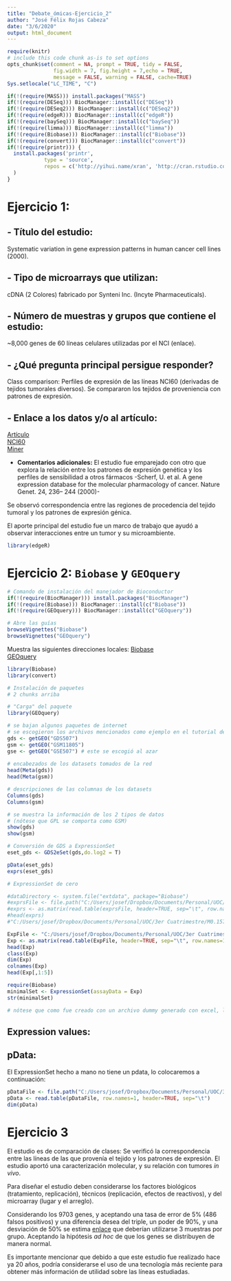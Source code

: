 ```yaml
---
title: "Debate_ómicas-Ejercicio_2"
author: "José Félix Rojas Cabeza"
date: "3/6/2020"
output: html_document
---
```


```r
require(knitr)
# include this code chunk as-is to set options
opts_chunk$set(comment = NA, prompt = TRUE, tidy = FALSE, 
               fig.width = 7, fig.height = 7,echo = TRUE, 
               message = FALSE, warning = FALSE, cache=TRUE)
Sys.setlocale("LC_TIME", "C")
```

```r

if(!(require(MASS))) install.packages("MASS")
if(!(require(DESeq))) BiocManager::install(c("DESeq"))
if(!(require(DESeq2))) BiocManager::install(c("DESeq2"))
if(!(require(edgeR))) BiocManager::install(c("edgeR"))
if(!(require(baySeq))) BiocManager::install(c("baySeq"))
if(!(require(limma))) BiocManager::install(c("limma"))
if(!(require(Biobase))) BiocManager::install(c("Biobase"))
if(!(require(convert))) BiocManager::install(c("convert"))
if(!(require(printr))) {
  install.packages('printr',
            type = 'source',
            repos = c('http://yihui.name/xran', 'http://cran.rstudio.com')
  )
}
```

# Ejercicio 1: <br />
## - **Título del estudio:**<br />
Systematic variation in gene expression patterns in human cancer cell lines (2000).

## - **Tipo de microarrays que utilizan:**
cDNA (2 Colores) fabricado por Synteni Inc. (Incyte Pharmaceuticals).

## - **Número de muestras y grupos que contiene el estudio:**
~8,000 genes de 60 líneas celulares utilizadas por el NCI (enlace).

## - **¿Qué pregunta principal persigue responder?**
Class comparison: Perfiles de expresión de las líneas NCI60 (derivadas de tejidos tumorales diversos). Se compararon los tejidos de proveniencia con patrones de expresión.

## - **Enlace a los datos y/o al artículo**: 
[Artículo](https://www.nature.com/articles/ng0300_227) <br />
[NCI60](http://genome-www.stanford.edu/nci60) <br />
[Miner](http://discover.nci.nih.gov) <br />

- **Comentarios adicionales:**
El estudio fue emparejado con otro que explora la relación entre los patrones de expresión genética y los perfiles de sensibilidad a otros fármacos -Scherf, U. et al. A gene expression database for the molecular pharmacology of cancer. Nature Genet. 24, 236– 244 (2000)-

Se observó correspondencia entre las regiones de procedencia del tejido tumoral y los patrones de expresión génica.

El aporte principal del estudio fue un marco de trabajo que ayudó a observar interacciones entre un tumor y su microambiente. 

```r
library(edgeR)
```


# Ejercicio 2: `Biobase` y `GEOquery` 

```r
# Comando de instalación del manejador de Bioconductor
if(!(require(BiocManager))) install.packages("BiocManager")
if(!(require(Biobase))) BiocManager::install(c("Biobase"))
if(!(require(GEOquery))) BiocManager::install(c("GEOquery"))

# Abre las guías
browseVignettes("Biobase") 
browseVignettes("GEOquery")
```

Muestra las siguientes direcciones locales:
[Biobase](http://127.0.0.1:14947/session/Rvig.4746672896.html) <br />
[GEOquery](http://127.0.0.1:14947/library/GEOquery/doc/GEOquery.html) <br />

```r
library(Biobase)
library(convert)
```

```r
# Instalación de paquetes
# 2 chunks arriba

# "Carga" del paquete
library(GEOquery)

# se bajan algunos paquetes de internet 
# se escogieron los archivos mencionados como ejemplo en el tutorial de GEoquery
gds <- getGEO("GDS507") 
gsm <- getGEO("GSM11805")
gse <- getGEO("GSE507") # este se escogió al azar
  
# encabezados de los datasets tomados de la red
head(Meta(gds))
head(Meta(gsm))

# descripciones de las columnas de los datasets
Columns(gds)
Columns(gsm)
```

```r
# se muestra la información de los 2 tipos de datos 
# (nótese que GPL se comporta como GSM)
show(gds)
show(gsm)
```

```r
# Conversión de GDS a ExpressionSet
eset_gds <- GDS2eSet(gds,do.log2 = T)
```

```r
pData(eset_gds)
exprs(eset_gds)
```

```r
# ExpressionSet de cero

#dataDirectory <- system.file("extdata", package="Biobase")
#exprsFile <- file.path("C:/Users/josef/Dropbox/Documents/Personal/UOC/3er Cuatrimestre/M0.157-ADO/Evaluacion/20200227-Debate", "dummy.txt")
#exprs <- as.matrix(read.table(exprsFile, header=TRUE, sep="\t", row.names=1, as.is=TRUE))
#head(exprs)
#"C:/Users/josef/Dropbox/Documents/Personal/UOC/3er Cuatrimestre/M0.157-ADO/Evaluacion/20200227-Debate/dummy.txt"
```

```r
ExpFile <- "C:/Users/josef/Dropbox/Documents/Personal/UOC/3er Cuatrimestre/M0.157-ADO/Evaluacion/20200227-Debate/dummy.txt"
Exp <- as.matrix(read.table(ExpFile, header=TRUE, sep="\t", row.names=1, as.is=TRUE))
head(Exp)
class(Exp)
dim(Exp)
colnames(Exp)
head(Exp[,1:5])
```

```r
require(Biobase)
minimalSet <- ExpressionSet(assayData = Exp)
str(minimalSet)

# nótese que como fue creado con un archivo dummy generado con excel, la mayoría de la información está faltante. 
```

## Expression values:



## pData:

El ExpressionSet hecho a mano no tiene un pdata, lo colocaremos a continuación:
```r
pDataFile <- file.path("C:/Users/josef/Dropbox/Documents/Personal/UOC/3er Cuatrimestre/M0.157-ADO/Evaluacion/20200227-Debate/", "pData.txt")
pData <- read.table(pDataFile, row.names=1, header=TRUE, sep="\t")
dim(pData)
```

# Ejercicio 3

El estudio es de comparación de clases: Se verificó la correspondencia entre las líneas de las que provenía el tejido y los patrones de expresión. El estudio aportó una caracterización molecular, y su relación con tumores *in vivo*.

Para diseñar el estudio deben considerarse los factores biológicos (tratamiento, replicación), técnicos (replicación, efectos de reactivos), y del microarray (lugar y el arreglo).

Considerando los 9703 genes, y aceptando una tasa de error de 5% (486 falsos positivos) y una diferencia desea del triple, un poder de 90%, y una desviación de 50% se estima [enlace](https://bioinformatics.mdanderson.org/MicroarraySampleSize/) que deberían utilizarse 3 muestras por grupo. Aceptando la hipótesis *ad hoc* de que los genes se distribuyen de manera normal. 

Es importante mencionar que debido a que este estudio fue realizado hace ya 20 años, podría considerarse el uso de una tecnología más reciente para obtener más información de utilidad sobre las líneas estudiadas. 























